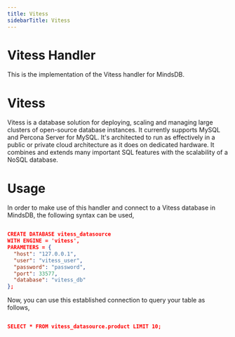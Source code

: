 ```yaml
---
title: Vitess
sidebarTitle: Vitess
---
```


# Vitess Handler

This is the implementation of the Vitess handler for MindsDB.

# Vitess

Vitess is a database solution for deploying, scaling and managing large clusters of open-source database instances. It currently supports MySQL and Percona Server for MySQL. It's architected to run as effectively in a public or private cloud architecture as it does on dedicated hardware. It combines and extends many important SQL features with the scalability of a NoSQL database.


# Usage

  In order to make use of this handler and connect to a Vitess database in MindsDB, the following syntax can be used,

  ```json

CREATE DATABASE vitess_datasource
WITH ENGINE = 'vitess',
PARAMETERS = {
    "host": "127.0.0.1",
    "user": "vitess_user",
    "password": "password",
    "port": 33577,
    "database": "vitess_db"
};

  ```
  Now, you can use this established connection to query your table as follows,

  ```json

  SELECT * FROM vitess_datasource.product LIMIT 10;
  ```
